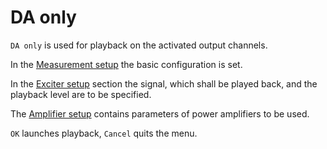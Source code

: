 # DA only

``DA only`` is used for playback on the activated output channels.

In the [Measurement setup](/en/help/adda/measurement-setup) the basic configuration is set.

In the [Exciter setup](/en/help/adda/exciter-setup) section the signal, which shall be played back, and the playback level are to be specified.

The [Amplifier setup](/en/help/adda/amplifier-setup) contains parameters of power amplifiers to be used.

``OK`` launches playback, ``Cancel`` quits the menu.
